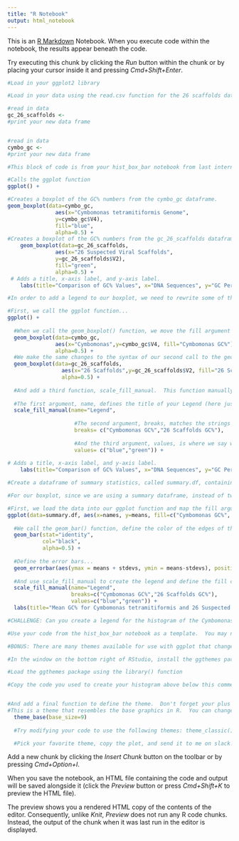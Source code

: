 ```yaml
---
title: "R Notebook"
output: html_notebook
---
```


This is an [R Markdown](http://rmarkdown.rstudio.com) Notebook. When you execute code within the notebook, the results appear beneath the code. 

Try executing this chunk by clicking the *Run* button within the chunk or by placing your cursor inside it and pressing *Cmd+Shift+Enter*. 

```r
#Load in your ggplot2 library

```

```r
#Load in your data using the read.csv function for the 26 scaffolds dataset and the Cymbomonas genome dataset.

#read in data
gc_26_scaffolds <-
#print your new data frame


#read in data
cymbo_gc <- 
#print your new data frame

```

```r
#This block of code is from your hist_box_bar notebook from last internship.  It creates a boxplot comparing the median and interquartile range of your two datasets.

#Calls the ggplot function
ggplot() +

#Creates a boxplot of the GC% numbers from the cymbo_gc dataframe.
geom_boxplot(data=cymbo_gc,
               aes(x="Cymbomonas tetramitiformis Genome",
               y=cymbo_gc$V4),
               fill="blue",
               alpha=0.5) +
#Creates a boxplot of the GC% numbers from the gc_26_scaffolds dataframe.
    geom_boxplot(data=gc_26_scaffolds, 
               aes(x="26 Suspected Viral Scaffolds",
               y=gc_26_scaffolds$V2),
               fill="green",
               alpha=0.5) +
 # Adds a title, x-axis label, and y-axis label.
    labs(title="Comparison of GC% Values", x="DNA Sequences", y="GC Percentage")
```

```r
#In order to add a legend to our boxplot, we need to rewrite some of the code from above, and use a new function, scale_fill_manual.

#First, we call the ggplot function...
ggplot() +
  
  #When we call the geom_boxplot() function, we move the fill argument inside aes() and map it to a string that will appear as a label on our legend, instead mapping fill to a color.
  geom_boxplot(data=cymbo_gc,
               aes(x="Cymbomonas",y=cymbo_gc$V4, fill="Cymbomonas GC%"),
               alpha=0.5) +
  #We make the same changes to the syntax of our second call to the geom_boxplot() function...
  geom_boxplot(data=gc_26_scaffolds, 
                 aes(x="26 Scaffolds",y=gc_26_scaffolds$V2, fill="26 Scaffolds GC%"),
                 alpha=0.5) +
  
  #And add a third function, scale_fill_manual.  This function manually defines the behavior of the fill argument used above in your geom_boxplot() functions.  
  
  #The first argument, name, defines the title of your Legend (here just given as "Legend")
  scale_fill_manual(name="Legend",
                    
                     #The second argument, breaks, matches the strings we mapped to the fill argument above...
                     breaks= c("Cymbomonas GC%","26 Scaffolds GC%"),
                    
                     #And the third argument, values, is where we say what color we want our boxplot, and our legend, to have.
                     values= c("blue","green")) +
  
# Adds a title, x-axis label, and y-axis label.
    labs(title="Comparison of GC% Values", x="DNA Sequences", y="GC Percentage")
```

```r
#Create a dataframe of summary statistics, called summary.df, containing information about the means and standard deviations of cymbo_gc and gc_26_scaffolds.  You may use the hist_box_bar notebook code as a template.
```

```r
#For our boxplot, since we are using a summary dataframe, instead of two separate dataframes referenced in separate geoms, our syntax is a little different.

#First, we load the data into our ggplot function and map the fill argument onto a vector of string labels
ggplot(data=summary.df, aes(x=names, y=means, fill=c("Cymbomonas GC%", "26 Scaffolds GC%"))) +
  
  #We call the geom_bar() function, define the color of the edges of the plot and the transparency of the plot...
  geom_bar(stat="identity",
           col="black",
           alpha=0.5) +
  
  #Define the error bars...
  geom_errorbar(aes(ymax = means + stdevs, ymin = means-stdevs), position=dodge, width=0.9) +
  
  #And use scale_fill_manual to create the legend and define the fill color with the values argument.
  scale_fill_manual(name="Legend",
                    breaks=c("Cymbomonas GC%","26 Scaffolds GC%"),
                    values=c("blue","green")) +
  labs(title="Mean GC% for Cymbomonas tetramitiformis and 26 Suspected Viral Scaffolds", x="DNA Sequences", y="Mean GC%")
```

```r
#CHALLENGE: Can you create a legend for the histogram of the Cymbomonas tetramitiformis GC% values?

#Use your code from the hist_box_bar notebook as a template.  You may need to change where the fill argument appears, and add a scale_fill_manual() function.

```

```r
#BONUS: There are many themes available for use with ggplot that change the appearance of your plots, including some fun themes that let you make plots with the same format as graphs that appear in publications like The Economist and The Wall Street Journal.

#In the window on the bottom right of RStudio, install the ggthemes package --->

#Load the ggthemes package using the library() function

#Copy the code you used to create your histogram above below this comment...


#And add a final function to define the theme.  Don't forget your plus sign!
#This is a theme that resembles the base graphics in R.  You can change your font size for a theme using the base_size argument.
  theme_base(base_size=9)
  
  #Try modifying your code to use the following themes: theme_classic(), theme_linedraw(), theme_bw(), theme_dark(), theme_calc(), theme_economist(), theme_fivethirtyeight(), theme_wsj(), and theme_solarized()

  #Pick your favorite theme, copy the plot, and send it to me on slack!
```

Add a new chunk by clicking the *Insert Chunk* button on the toolbar or by pressing *Cmd+Option+I*.

When you save the notebook, an HTML file containing the code and output will be saved alongside it (click the *Preview* button or press *Cmd+Shift+K* to preview the HTML file). 

The preview shows you a rendered HTML copy of the contents of the editor. Consequently, unlike *Knit*, *Preview* does not run any R code chunks. Instead, the output of the chunk when it was last run in the editor is displayed.

